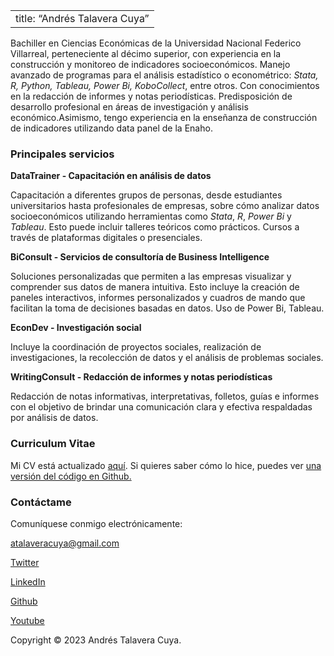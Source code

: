 
---
  title: "Andrés Talavera Cuya"
---

Bachiller en Ciencias Económicas de la Universidad Nacional Federico Villarreal, perteneciente al décimo superior, con
experiencia en la construcción y monitoreo de indicadores socioeconómicos. Manejo avanzado de programas para el análisis estadístico o econométrico: _Stata, R, Python, Tableau, Power Bi, KoboCollect_, entre otros. Con conocimientos en la redacción de informes y notas periodísticas. Predisposición de desarrollo profesional en áreas de investigación y análisis
económico.Asimismo, tengo experiencia en la enseñanza de construcción de indicadores utilizando data panel de la Enaho.

### Principales servicios ### 


**DataTrainer - Capacitación en análisis de datos**

Capacitación a diferentes grupos de personas, desde estudiantes universitarios hasta profesionales de empresas, sobre cómo analizar datos socioeconómicos utilizando herramientas como _Stata_, _R_, _Power Bi_ y _Tableau_. Esto puede incluir talleres teóricos como prácticos. Cursos a través de plataformas digitales o presenciales.  


**BiConsult - Servicios de consultoría de Business Intelligence**\

Soluciones personalizadas que permiten a las empresas visualizar y comprender sus datos de manera intuitiva. Esto incluye la creación de paneles interactivos, informes personalizados y cuadros de mando que facilitan la toma de decisiones basadas en datos. Uso de Power Bi, Tableau. 

**EconDev - Investigación social ** 

Incluye la coordinación de proyectos sociales, realización de investigaciones, la recolección de datos y el análisis de problemas sociales. 

**WritingConsult - Redacción de informes y notas periodísticas** 

Redacción de notas informativas, interpretativas, folletos, guías e informes con el objetivo de brindar una comunicación clara y efectiva respaldadas por análisis de datos.

### Curriculum Vitae ### 

Mi CV está actualizado [aquí](TalaveraCV.pdf). Si quieres saber cómo lo hice, puedes ver [una versión del código en Github.](https://github.com/atalaveracuya/CV) 

### Contáctame ### 
Comuníquese conmigo electrónicamente:

<a href="mailto:atalaveracuya@gmail.com"><i class="fas fa-envelope icono-grande"></i> atalaveracuya@gmail.com</a>

<a href="https://twitter.com/atalaveracuya"><i class="fab fa-twitter"></i> Twitter</a>

<a href="https://www.linkedin.com/in/atalaveracuya"><i class="fab fa-linkedin icono-grande"></i> LinkedIn</a>

<a href="https://github.com/atalaveracuya"><i class="fab fa-github icono-grande"></i> Github</a>

<a href="https://www.youtube.com/@SocioMetrics"><i class="fab fa-youtube icono-grande"></i> Youtube</a>


<footer>
Copyright © 2023 Andrés Talavera Cuya. 
</footer>

